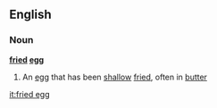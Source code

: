 {{rfd}}
==English==
===Noun===
{{wikipedia}}
'''[[fried]] [[egg]]'''
# An [[egg]] that has been [[shallow]] [[fried]], often in [[butter]]
[[it:fried egg]]
